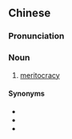 ==Chinese==
{{zh-forms|type=22}}

===Pronunciation===
{{zh-pron
|m=yīngcái guǎnlǐ
|cat=n
}}

===Noun===
{{zh-noun}}

# [[meritocracy]]

====Synonyms====
* {{zh-l|精英管理}}
* {{zh-l|精英政治}}
* {{zh-l|任人唯賢|tr=rènrén wéixián}}